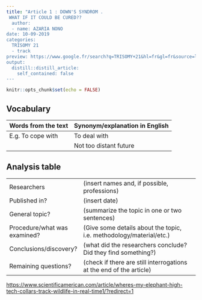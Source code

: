 ```yaml
---
title: "Article 1 : DOWN'S SYNDROM .
 WHAT IF IT COULD BE CURED?? 
  author:
  - name: AZARIA NONO
date: 10-09-2019
categories:
  TRISOMY 21
  - track
preview: https://www.google.fr/search?q=TRISOMY+21&hl=fr&gl=fr&source=lnms&tbm=isch&sa=X&ved=0ahUKEwjWmsWzy4_lAhXBYVAKHUbnDYwQ_AUIEigB#
output:
  distill::distill_article:
    self_contained: false
---
```


```r
knitr::opts_chunk$set(echo = FALSE)
```



## Vocabulary 

| Words from the text | Synonym/explanation in English |
| ------------------- | ------------------------------ |
| E.g. To cope with   | To deal with                   |
|                     | Not too distant future         |

## Analysis table 

|                              |                                                                     |
| ---------------------------- | ------------------------------------------------------------------- |
| Researchers                  | (insert names and, if possible, professions)                        |
| Published in?                | (insert date)                                                       |
| General topic?               |  (summarize the topic in one or two sentences)                      |
| Procedure/what was examined? | (Give some details about the topic, i.e. methodology/material/etc.) |
| Conclusions/discovery?       |  (what did the researchers conclude? Did they find something?)      |
| Remaining questions?         | (check if there are still interrogations at the end of the article) |


<https://www.scientificamerican.com/article/wheres-my-elephant-high-tech-collars-track-wildlife-in-real-time1/?redirect=1>



